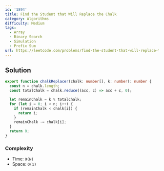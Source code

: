 ```yaml
---
id: '1894'
title: Find the Student that Will Replace the Chalk
category: Algorithms
difficulty: Medium
tags:
  - Array
  - Binary Search
  - Simulation
  - Prefix Sum
url: https://leetcode.com/problems/find-the-student-that-will-replace-the-chalk
---
```


## Solution

```typescript filename="solution.ts" copy
export function chalkReplacer(chalk: number[], k: number): number {
  const n = chalk.length;
  const totalChalk = chalk.reduce((acc, c) => acc + c, 0);

  let remainChalk = k % totalChalk;
  for (let i = 0; i < n; i++) {
    if (remainChalk < chalk[i]) {
      return i;
    }
    remainChalk -= chalk[i];
  }
  return 0;
}
```

### Complexity

- Time: `O(N)`
- Space: `O(1)`
